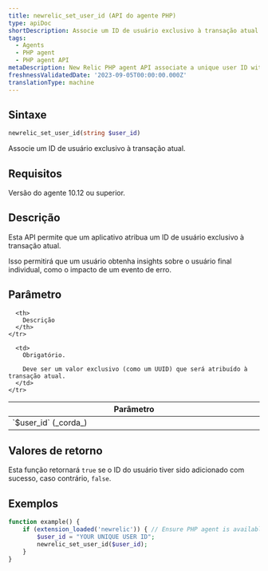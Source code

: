 ```yaml
---
title: newrelic_set_user_id (API do agente PHP)
type: apiDoc
shortDescription: Associe um ID de usuário exclusivo à transação atual
tags:
  - Agents
  - PHP agent
  - PHP agent API
metaDescription: New Relic PHP agent API associate a unique user ID with the current transaction.
freshnessValidatedDate: '2023-09-05T00:00:00.000Z'
translationType: machine
---
```


## Sintaxe

```php
newrelic_set_user_id(string $user_id)
```

Associe um ID de usuário exclusivo à transação atual.

## Requisitos

Versão do agente 10.12 ou superior.

## Descrição

Esta API permite que um aplicativo atribua um ID de usuário exclusivo à transação atual.

Isso permitirá que um usuário obtenha insights sobre o usuário final individual, como o impacto de um evento de erro.

## Parâmetro

<table>
  <thead>
    <tr>
      <th width="25%">
        Parâmetro
      </th>

      <th>
        Descrição
      </th>
    </tr>
  </thead>

  <tbody>
    <tr>
      <td>
        `$user_id` (_corda_)
      </td>

      <td>
        Obrigatório.

        Deve ser um valor exclusivo (como um UUID) que será atribuído à transação atual.
      </td>
    </tr>
  </tbody>
</table>

## Valores de retorno

Esta função retornará `true` se o ID do usuário tiver sido adicionado com sucesso, caso contrário, `false`.

## Exemplos

```php
function example() {
    if (extension_loaded('newrelic')) { // Ensure PHP agent is available
        $user_id = "YOUR UNIQUE USER ID";
        newrelic_set_user_id($user_id);
    }
}
```